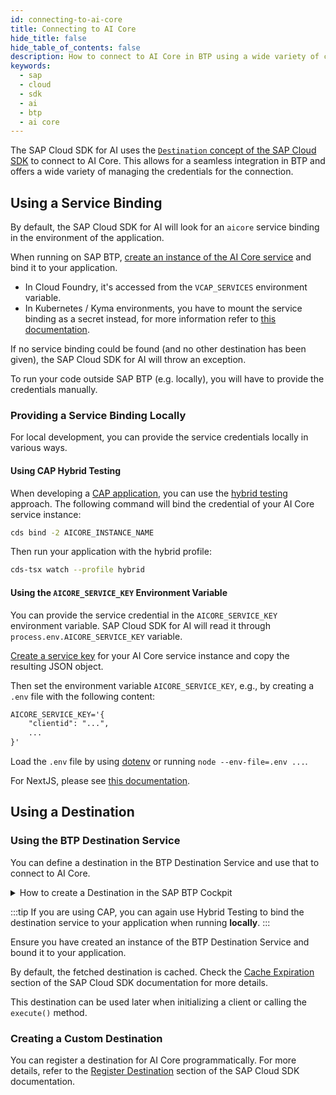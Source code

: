 ```yaml
---
id: connecting-to-ai-core
title: Connecting to AI Core
hide_title: false
hide_table_of_contents: false
description: How to connect to AI Core in BTP using a wide variety of credentials.
keywords:
  - sap
  - cloud
  - sdk
  - ai
  - btp
  - ai core
---
```


The SAP Cloud SDK for AI uses the [`Destination` concept of the SAP Cloud SDK](https://sap.github.io/cloud-sdk/docs/js/features/connectivity/destinations) to connect to AI Core.
This allows for a seamless integration in BTP and offers a wide variety of managing the credentials for the connection.

## Using a Service Binding

By default, the SAP Cloud SDK for AI will look for an `aicore` service binding in the environment of the application.

When running on SAP BTP, [create an instance of the AI Core service](https://help.sap.com/docs/sap-ai-core/sap-ai-core-service-guide/create-service-instance) and bind it to your application.

- In Cloud Foundry, it's accessed from the `VCAP_SERVICES` environment variable.
- In Kubernetes / Kyma environments, you have to mount the service binding as a secret instead, for more information refer to [this documentation](https://www.npmjs.com/package/@sap/xsenv#usage-in-kubernetes).

If no service binding could be found (and no other destination has been given), the SAP Cloud SDK for AI will throw an exception.

To run your code outside SAP BTP (e.g. locally), you will have to provide the credentials manually.

### Providing a Service Binding Locally

For local development, you can provide the service credentials locally in various ways.

#### Using CAP Hybrid Testing

When developing a [CAP application](https://cap.cloud.sap/docs/), you can use the [hybrid testing](https://cap.cloud.sap/docs/advanced/hybrid-testing#services-on-cloud-foundry) approach.
The following command will bind the credential of your AI Core service instance:

```bash
cds bind -2 AICORE_INSTANCE_NAME
```

Then run your application with the hybrid profile:

```bash
cds-tsx watch --profile hybrid
```

#### Using the `AICORE_SERVICE_KEY` Environment Variable

You can provide the service credential in the `AICORE_SERVICE_KEY` environment variable.
SAP Cloud SDK for AI will read it through `process.env.AICORE_SERVICE_KEY` variable.

[Create a service key](https://help.sap.com/docs/sap-ai-core/sap-ai-core-service-guide/create-service-key) for your AI Core service instance and copy the resulting JSON object.

Then set the environment variable `AICORE_SERVICE_KEY`, e.g., by creating a `.env` file with the following content:

```txt
AICORE_SERVICE_KEY='{
    "clientid": "...",
    ...
}'
```

Load the `.env` file by using [dotenv](https://www.npmjs.com/package/dotenv) or running `node --env-file=.env ...`.

For NextJS, please see [this documentation](https://nextjs.org/docs/pages/building-your-application/configuring/environment-variables).

## Using a Destination

### Using the BTP Destination Service

You can define a destination in the BTP Destination Service and use that to connect to AI Core.

<details>
<summary>How to create a Destination in the SAP BTP Cockpit</summary>

1. [Create a service key for your AI Core service instance](https://help.sap.com/docs/sap-ai-core/sap-ai-core-service-guide/create-service-key).

2. Create a new Destination in the SAP BTP Cockpit with the following properties:

    - **Name**: `my-aicore`
    - **Type**: `HTTP`
    - **URL**: `[serviceurls.AI_API_URL]`
    - **Proxy Type**: `Internet`
    - **Authentication**: `OAuth2ClientCredentials`
    - **Client ID**: `[clientid]`
    - **Client Secret**: `[clientsecret]`
    - **Token Service URL Type**: `Dedicated`
    - **Token Service URL**: `[url]/oauth/token`

    Fill in the values for URL, client ID, client secret, and token service URL from the service key JSON.
    Make sure to add `/oauth/token` in the token service URL.

</details>

:::tip
If you are using CAP, you can again use Hybrid Testing to bind the destination service to your application when running **locally**.
:::

Ensure you have created an instance of the BTP Destination Service and bound it to your application.

By default, the fetched destination is cached.
Check the [Cache Expiration](https://sap.github.io/cloud-sdk/docs/js/features/connectivity/destination-cache#cache-expiration) section of the SAP Cloud SDK documentation for more details.

This destination can be used later when initializing a client or calling the `execute()` method.

### Creating a Custom Destination

You can register a destination for AI Core programmatically.
For more details, refer to the [Register Destination](https://sap.github.io/cloud-sdk/docs/js/features/connectivity/destinations#register-destination) section of the SAP Cloud SDK documentation.
